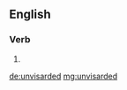 ==English==

===Verb===
{{head|en|verb form}}

# {{en-past of|unvisard}}

[[de:unvisarded]]
[[mg:unvisarded]]